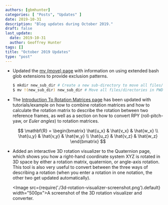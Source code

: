 ```yaml
---
authors: [gbmhunter]
categories: [ "Posts", "Updates" ]
date: 2019-10-31
description: "Blog updates during October 2019."
draft: false
last_update:
  date: 2019-10-31
  author: Geoffrey Hunter
tags: []
title: "October 2019 Updates"
type: "post"
---
```


* Updated the [mv (move) page](/programming/operating-systems/linux/programs/mv-move) with information on using extended bash glob extensions to provide exclusion patterns.

    ```sh
    $ mkdir new_sub_dir # Create a new sub-directory to move all files/directories in PWD into
    $ mv !(new_sub_dir) new_sub_dir # Move all files/directories in PWD into new_sub_dir, excluding new_sub_dir itself (avoiding the obvious recursion problem)
    ```

* The [Introduction To Rotation Matrices page](/mathematics/geometry/rotation-matrices) has been updated with tutorials/example on how to combine rotation matrices and how to calculate the rotation matrix to describe the rotation between two reference frames, as well as a section on how to convert RPY (roll-pitch-yaw, or _Euler angles_) to rotation matrices.

    $$
    \mathbf{R} = \begin{bmatrix} \hat{u_x} & \hat{v_x} & \hat{w_x} \\ \hat{u_y} & \hat{v_y} & \hat{w_y} \\ \hat{u_z} & \hat{v_z} & \hat{w_z} \end{bmatrix}
    $$

* Added an interactive 3D rotation visualizer to the Quaternion page, which shows you how a right-hand coordinate system XYZ is rotated in 3D space by either a rotation matrix, quaternion, or angle-axis rotation. This tool is also very useful to convert between the three ways of describing a rotation (when you enter a rotation in one notation, the other two get updated automatically).

    <Image src={require('./3d-rotation-visualizer-screenshot.png').default} width="500px">A screenshot of the 3D rotation visualizer and converter.</Image>